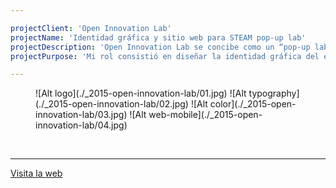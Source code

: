 ```yaml
---

projectClient: 'Open Innovation Lab'
projectName: 'Identidad gráfica y sitio web para STEAM pop-up lab'
projectDescription: 'Open Innovation Lab se concibe como un “pop-up lab” organizado por Birmingham City University (BCU) que consistió en un taller de innovación colaborativa entre startups, empresas con proyectos innovadores aún en fase de desarrollo, y colaboradores, personas interesadas en participar en procesos de innovación colaborativa bajo la metodología conocida como STEAM (Science, Techonology, Engineering, Art, Mathematics).'
projectPurpose: 'Mi rol consistió en diseñar la identidad gráfica del evento y crear su sitio web. El objetivo principal era el de atraer a un gran número de colaboradores a participar.'

---
```




<ProjectLayout projectFrontmatter={frontmatter} projectCover={cover}>

<figure>
  ![Alt logo](./_2015-open-innovation-lab/01.jpg)
  ![Alt typography](./_2015-open-innovation-lab/02.jpg)
  ![Alt color](./_2015-open-innovation-lab/03.jpg)
  ![Alt web-mobile](./_2015-open-innovation-lab/04.jpg)
</figure>

<br/>
<hr/>

<div class="content-center">
  <a class="outline primary" role="button" href="http://oil.bustobocanegra.com/" target="_blank" style="display: block; margin: 0 auto">Visita la web <i class="icon arrow-right"></i></a>
</div>

</ProjectLayout>
